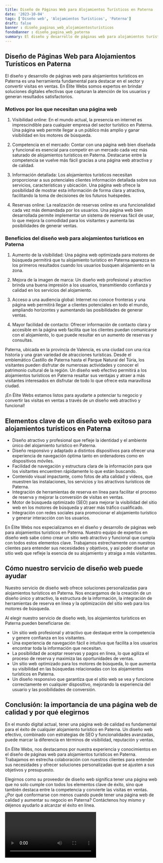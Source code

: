 ```yaml
---
title: Diseño de Páginas Web para Alojamientos Turísticos en Paterna
date: '2023-10-04'
tags: ['Diseño web', 'Alojamientos Turísticos', 'Paterna']
draft: false
banner : diseño_paginas_web_alojamientosturísticos
fondoBanner : diseño_pagina_web_paterna
summary: El diseño y desarrollo de páginas web para alojamientos turísticos en Paterna es una herramienta fundamental para destacar en el sector y convertir visitas en ventas. En Élite Webs somos expertos en brindar soluciones digitales efectivas que capturan la atención de los usuarios y generan resultados satisfactorios.
---
```


## Diseño de Páginas Web para Alojamientos Turísticos en Paterna

El diseño y desarrollo de páginas web para alojamientos turísticos en Paterna es una herramienta fundamental para destacar en el sector y convertir visitas en ventas. En Élite Webs somos expertos en brindar soluciones digitales efectivas que capturan la atención de los usuarios y generan resultados satisfactorios.

### Motivos por los que necesitan una página web

1. Visibilidad online: En el mundo actual, la presencia en internet es imprescindible para cualquier empresa del sector turístico en Paterna. Una página web permite llegar a un público más amplio y ganar visibilidad en los motores de búsqueda.

2. Competencia en el mercado: Contar con una página web bien diseñada y funcional es esencial para competir en un mercado cada vez más saturado de alojamientos turísticos en Paterna. Destacarse entre la competencia se vuelve más fácil gracias a una página web atractiva y de calidad.

3. Información detallada: Los alojamientos turísticos necesitan proporcionar a sus potenciales clientes información detallada sobre sus servicios, características y ubicación. Una página web ofrece la posibilidad de mostrar esta información de forma clara y atractiva, facilitando la toma de decisiones de los futuros huéspedes.

4. Reservas online: La realización de reservas online es una funcionalidad cada vez más demandada por los usuarios. Una página web bien desarrollada permite implementar un sistema de reservas fácil de usar, lo que mejora la comodidad para los visitantes y aumenta las posibilidades de generar ventas.

### Beneficios del diseño web para alojamientos turísticos en Paterna

1. Aumento de la visibilidad: Una página web optimizada para motores de búsqueda permitirá que tu alojamiento turístico en Paterna aparezca en los primeros resultados cuando los usuarios busquen alojamiento en la zona.

2. Mejora de la imagen de marca: Un diseño web profesional y atractivo brinda una buena impresión a los usuarios, transmitiendo confianza y calidad en los servicios del alojamiento.

3. Acceso a una audiencia global: Internet no conoce fronteras y una página web permitirá llegar a clientes potenciales en todo el mundo, ampliando horizontes y aumentando las posibilidades de generar ventas.

4. Mayor facilidad de contacto: Ofrecer información de contacto clara y accesible en la página web facilita que los clientes puedan comunicarse con el alojamiento, lo que puede resultar en un aumento de reservas y consultas.

Paterna, ubicada en la provincia de Valencia, es una ciudad con una rica historia y una gran variedad de atracciones turísticas. Desde el emblemático Castillo de Paterna hasta el Parque Natural del Túria, los visitantes pueden disfrutar de numerosas actividades y conocer el patrimonio cultural de la región. Un diseño web efectivo permitirá a los alojamientos turísticos en Paterna resaltar sus ventajas y atraer a más visitantes interesados en disfrutar de todo lo que ofrece esta maravillosa ciudad.

¡En Élite Webs estamos listos para ayudarte a potenciar tu negocio y convertir las visitas en ventas a través de un diseño web atractivo y funcional!

<GifSeo />

<Cta />

## Elementos clave de un diseño web exitoso para alojamientos turísticos en Paterna

- Diseño atractivo y profesional que refleje la identidad y el ambiente único del alojamiento turístico en Paterna.
- Diseño responsivo y adaptado a distintos dispositivos para ofrecer una experiencia de navegación óptima tanto en ordenadores como en dispositivos móviles.
- Facilidad de navegación y estructura clara de la información para que los visitantes encuentren rápidamente lo que están buscando.
- Contenido visual impactante, como fotos de alta calidad y videos, que muestren las instalaciones, los servicios y los atractivos turísticos de Paterna.
- Integración de herramientas de reserva en línea para facilitar el proceso de reserva y mejorar la conversión de visitas en ventas.
- Motor de búsqueda optimizado (SEO) para mejorar la visibilidad del sitio web en los motores de búsqueda y atraer más tráfico cualificado.
- Integración con redes sociales para promocionar el alojamiento turístico y generar interacción con los usuarios.

En Élite Webs nos especializamos en el diseño y desarrollo de páginas web para alojamientos turísticos en Paterna. Nuestro equipo de expertos en diseño web sabe cómo crear un sitio web atractivo y funcional que cumpla con todos estos elementos clave. Trabajamos estrechamente con nuestros clientes para entender sus necesidades y objetivos, y así poder diseñar un sitio web que refleje la esencia de su alojamiento y atraiga a más visitantes.

## Cómo nuestro servicio de diseño web puede ayudar

Nuestro servicio de diseño web ofrece soluciones personalizadas para alojamientos turísticos en Paterna. Nos encargamos de la creación de un diseño único y atractivo, la estructura de la información, la integración de herramientas de reserva en línea y la optimización del sitio web para los motores de búsqueda.

Al elegir nuestro servicio de diseño web, los alojamientos turísticos en Paterna pueden beneficiarse de:

- Un sitio web profesional y atractivo que destaque entre la competencia y genere confianza en los visitantes.
- Una experiencia de navegación fácil e intuitiva que facilita a los usuarios encontrar toda la información que necesitan.
- La posibilidad de aceptar reservas y pagos en línea, lo que agiliza el proceso de reserva y maximiza las oportunidades de ventas.
- Un sitio web optimizado para los motores de búsqueda, lo que aumenta su visibilidad en las búsquedas relacionadas con los alojamientos turísticos en Paterna.
- Un diseño responsivo que garantiza que el sitio web se vea y funcione correctamente en cualquier dispositivo, mejorando la experiencia del usuario y las posibilidades de conversión.

## Conclusión: la importancia de una página web de calidad y por qué elegirnos

En el mundo digital actual, tener una página web de calidad es fundamental para el éxito de cualquier alojamiento turístico en Paterna. Un diseño web efectivo, combinado con estrategias de SEO y funcionalidades avanzadas, puede marcar la diferencia en términos de visibilidad, reputación y ventas.

En Élite Webs, nos destacamos por nuestra experiencia y conocimientos en el diseño de páginas web para alojamientos turísticos en Paterna. Trabajamos en estrecha colaboración con nuestros clientes para entender sus necesidades y ofrecer soluciones personalizadas que se ajusten a sus objetivos y presupuesto.

Elegirnos como su proveedor de diseño web significa tener una página web que no solo cumple con todos los elementos clave de éxito, sino que también destaca entre la competencia y convierte las visitas en ventas. ¿Por qué conformarse con menos cuando puede tener una página web de calidad y aumentar su negocio en Paterna? Contáctenos hoy mismo y déjenos ayudarlo a alcanzar el éxito en línea.

<Video />

<CtaBot job='Alojamientos Turísticos' city='Paterna'/>

<Gmaps query='Paterna+españa+maps' />